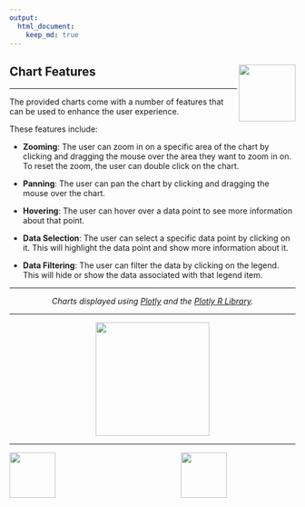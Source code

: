 ```yaml
---
output:
  html_document:
    keep_md: true
---
```


## Chart Features <img src="images/plotly.png" width="auto" height="100" align="right" />

***

The provided charts come with a number of features that can be used to enhance the user experience.

These features include:

- **Zooming**: The user can zoom in on a specific area of the chart by clicking and dragging the mouse over the area they want to zoom in on. To reset the zoom, the user can double click on the chart.

- **Panning**: The user can pan the chart by clicking and dragging the mouse over the chart.

- **Hovering**: The user can hover over a data point to see more information about that point.

- **Data Selection**: The user can select a specific data point by clicking on it. This will highlight the data point and show more information about it.

- **Data Filtering**: The user can filter the data by clicking on the legend. This will hide or show the data associated with that legend item.

***

<center>

*Charts displayed using [Plotly](https://plotly.com/) and the [Plotly R Library](https://plotly.com/r/).*

</center>

***

<center>
<img src="images/plotly-example.png" width="auto" height="200px" align="center" />
</center>

***

<span>
<img src="images/gmh.svg" style="float: left; width: 40%; height: 80px; margin-right: 10px;"/>
<img src="images/noclocks.svg" style="float: right; width: 40%; height: 80px;"/>
</span>

